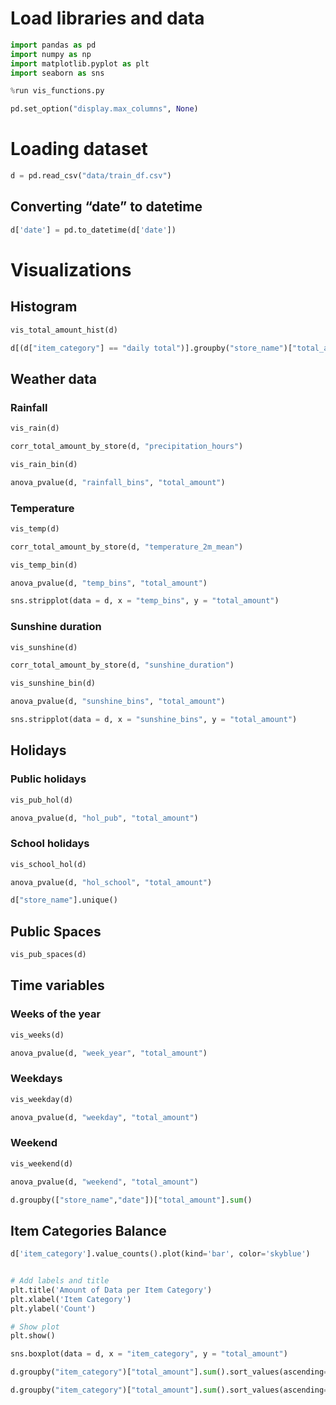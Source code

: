 
# Load libraries and data


```python
import pandas as pd
import numpy as np
import matplotlib.pyplot as plt
import seaborn as sns

```

```python
%run vis_functions.py
```

```python
pd.set_option("display.max_columns", None)
```

# Loading dataset

```python
d = pd.read_csv("data/train_df.csv")
```


## Converting "date" to datetime 

```python
d['date'] = pd.to_datetime(d['date'])
```




# Visualizations

## Histogram

```python
vis_total_amount_hist(d)
```


```python
d[(d["item_category"] == "daily total")].groupby("store_name")["total_amount"].mean()
```



## Weather data

### Rainfall

```python
vis_rain(d)
```

```python
corr_total_amount_by_store(d, "precipitation_hours")
```


```python
vis_rain_bin(d)
```


```python
anova_pvalue(d, "rainfall_bins", "total_amount")
```




### Temperature

```python
vis_temp(d)
```

```python
corr_total_amount_by_store(d, "temperature_2m_mean")
```


```python
vis_temp_bin(d)
```


```python
anova_pvalue(d, "temp_bins", "total_amount")
```


```python
sns.stripplot(data = d, x = "temp_bins", y = "total_amount")
```




### Sunshine duration

```python
vis_sunshine(d)
```

```python
corr_total_amount_by_store(d, "sunshine_duration")
```


```python
vis_sunshine_bin(d)
```


```python
anova_pvalue(d, "sunshine_bins", "total_amount")
```


```python
sns.stripplot(data = d, x = "sunshine_bins", y = "total_amount")
```





## Holidays

### Public holidays

```python
vis_pub_hol(d)
```

```python
anova_pvalue(d, "hol_pub", "total_amount")
```



### School holidays
```python
vis_school_hol(d)
```

```python
anova_pvalue(d, "hol_school", "total_amount")
```


```python
d["store_name"].unique()
```



## Public Spaces

```python
vis_pub_spaces(d)
```




## Time variables

### Weeks of the year

```python
vis_weeks(d)
```

```python
anova_pvalue(d, "week_year", "total_amount")
```




### Weekdays

```python
vis_weekday(d)
```


```python
anova_pvalue(d, "weekday", "total_amount")
```



### Weekend

```python
vis_weekend(d)
```


```python
anova_pvalue(d, "weekend", "total_amount")
```










```python
d.groupby(["store_name","date"])["total_amount"].sum()
```






## Item Categories Balance

```python

d['item_category'].value_counts().plot(kind='bar', color='skyblue')


# Add labels and title
plt.title('Amount of Data per Item Category')
plt.xlabel('Item Category')
plt.ylabel('Count')

# Show plot
plt.show()

```


```python
sns.boxplot(data = d, x = "item_category", y = "total_amount")
```


```python
d.groupby("item_category")["total_amount"].sum().sort_values(ascending=False).sum()
```


```python
d.groupby("item_category")["total_amount"].sum().sort_values(ascending=False)[-1] / d.groupby("item_category")["total_amount"].sum().sort_values(ascending=False).sum()
```